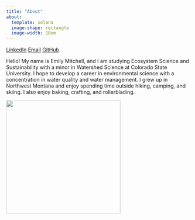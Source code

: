 ```yaml
---
title: "About"
about: 
  template: solana
  image-shape: rectangle
  image-width: 10em
---
```


[LinkedIn](https://www.linkedin.com/in/emilymitchell8) [Email](mailto:ekmitch@colostate.edu) [GitHub](https://github.com/emilymitchell8)

Hello! My name is Emily Mitchell, and I am studying Ecosystem Science and Sustainability with a minor in Watershed Science at Colorado State University. I hope to develop a career in environmental science with a concentration in water quality and water management. I grew up in Northwest Montana and enjoy spending time outside hiking, camping, and skiing. I also enjoy baking, crafting, and rollerblading.

![](images/EmilyMitchell.jpeg){fig-align="center" width="312"}
